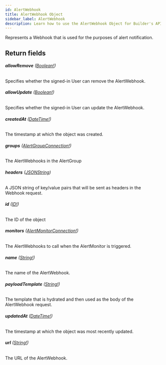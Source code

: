```yaml
---
id: AlertWebhook
title: AlertWebhook Object
sidebar_label: AlertWebhook
description: Learn how to use the AlertWebhook Object for Builder's API.
---
```


Represents a Webhook that is used for the purposes of alert notification.

## Return fields

###### <b>allowRemove</b> ([Boolean!](/self-managed/composer/builder/api/schema/scalar/Boolean.mdx))

Specifies whether the signed-in User can remove the AlertWebhook.

###### <b>allowUpdate</b> ([Boolean!](/self-managed/composer/builder/api/schema/scalar/Boolean.mdx))

Specifies whether the signed-in User can update the AlertWebhook.

###### <b>createdAt</b> ([DateTime!](/self-managed/composer/builder/api/schema/scalar/DateTime.mdx))

The timestamp at which the object was created.

###### <b>groups</b> ([AlertGroupConnection!](/self-managed/composer/builder/api/schema/object/AlertGroupConnection.mdx))

The AlertWebhooks in the AlertGroup

###### <b>headers</b> ([JSONString](/self-managed/composer/builder/api/schema/scalar/JSONString.mdx))

A JSON string of key/value pairs that will be sent as headers in the Webhook request.

###### <b>id</b> ([ID!](/self-managed/composer/builder/api/schema/scalar/ID.mdx))

The ID of the object

###### <b>monitors</b> ([AlertMonitorConnection!](/self-managed/composer/builder/api/schema/object/AlertMonitorConnection.mdx))

The AlertWebhooks to call when the AlertMonitor is triggered.

###### <b>name</b> ([String!](/self-managed/composer/builder/api/schema/scalar/String.mdx))

The name of the AlertWebhook.

###### <b>payloadTemplate</b> ([String!](/self-managed/composer/builder/api/schema/scalar/String.mdx))

The template that is hydrated and then used as the body of the AlertWebhook request.

###### <b>updatedAt</b> ([DateTime!](/self-managed/composer/builder/api/schema/scalar/DateTime.mdx))

The timestamp at which the object was most recently updated.

###### <b>url</b> ([String!](/self-managed/composer/builder/api/schema/scalar/String.mdx))

The URL of the AlertWebhook.
